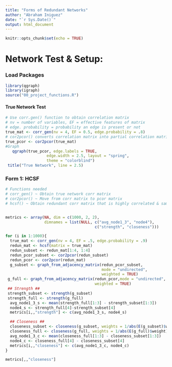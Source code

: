 ```yaml
---
title: "Forms of Redundant Networks"
author: "Abraham Iniguez"
date: "`r Sys.Date()`"
output: html_document
---
```


```r
knitr::opts_chunk$set(echo = TRUE)
```

# Network Test & Setup:

### Load Packages

```r
library(qgraph)
library(igraph)
source("00_project_functions.R")
```

#### True Network Test

```r
# Use corr.gen() function to obtain correlation matrix
# nv = number of variables, EF = effective features of matrix
# edge. probability = probability an edge is present or not
true_mat <- corr_gen(nv = 4, EF = 0.5, edge.probability = .8)
# cor2pcor() converts correlation matrix into partial correlation matrix
true_pcor <- cor2pcor(true_mat)
#Graph
   qgraph(true_pcor, edge.labels = TRUE,
                  edge.width = 2.5, layout = "spring",
                  theme = "colorblind")
 title("True Network", line = 2.5)

```

### Form 1: HCSF

```r
# Functions needed
# corr_gen() ~ Obtain true network corr matrix
# cor2pcor() ~ Move from corr matrix to pcor matrix
# hcsf() ~ Obtain redundant corr matrix that is highly correlated & same function


metrics <- array(NA, dim = c(1000, 2, 2),
                 dimnames = list(NULL, c("avg_node1_3", "node4"),
                                       c("strength", "closeness")))

for (i in 1:1000){
  true_mat <- corr_gen(nv = 4, EF = .5, edge.probability = .9)
  redun_mat <- hcsf(matrix = true_mat)
  redun_subset <- redun_mat[1:4, 1:4]
  redun_pcor_subset <- cor2pcor(redun_subset)
  redun_pcor <- cor2pcor(redun_mat)
  g_subset <- graph_from_adjacency_matrix(redun_pcor_subset,
                                          mode = "undirected",
                                          weighted = TRUE)
 g_full <- graph_from_adjacency_matrix(redun_pcor,mode = "undirected",
                                       weighted = TRUE)
 ## Strength ##
 strength_subset <- strength(g_subset)
 strength_full <- strength(g_full)
  avg_node1_3_s <- mean(strength_full[1:3] - strength_subset[1:3])
  node4_s <- strength_full[4]-strength_subset[4]
  metrics[i,,"strength"] <- c(avg_node1_3_s, node4_s)

  ## Closeness ##
  closeness_subset <- closeness(g_subset, weights = 1/abs(E(g_subset)$weight))
  closeness_full <- closeness(g_full, weights = 1/abs(E(g_full)$weight))
  avg_node1_3_c <- mean(closeness_full[1:3] - closeness_subset[1:3])
  node4_c <- closeness_full[4] - closeness_subset[4]
  metrics[i,,"closeness"] <- c(avg_node1_3_c, node4_c)
}

metrics[,,"closeness"]
```




